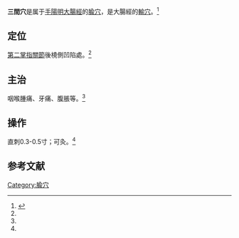 {{medical}}
{{Infobox acupoint
|name = 三間穴
|image = 
|imagesize = 
|caption =
|simplified = 三间
|traditional = 三間
|code = LI3
|pinyin = Sānjiān
|meridian = 手陽明大腸經
|location = [[第二掌指關節|第二掌指關節]]後橈側凹陷處
|treat = 咽喉腫痛、牙痛、腹脹等
|processing = 直刺0.3-0.5寸；可灸
|footnotes = 
}}
'''三間穴'''是属于[[手陽明大腸經|手陽明大腸經]]的[[腧穴|腧穴]]，是大腸經的[[輸穴|輸穴]]。<ref name="针灸学">{{Cite book |title=针灸学 |url=https://archive.org/details/zhenjiuxue0000unse |author=孙国杰 主编 |publisher=[[上海科学技术出版社|上海科学技术出版社]] |year=1997 |pages=[https://archive.org/details/zhenjiuxue0000unse/page/42 42] |isbn=7-5323-4102-X}}</ref>

==定位==
[[第二掌指關節|第二掌指關節]]後橈側凹陷處。<ref name="针灸学"/>

==主治==
咽喉腫痛、牙痛、腹脹等。<ref name="针灸学"/>

==操作==
直刺0.3-0.5寸；可灸。<ref name="针灸学"/>

==参考文献==
{{reflist}}

{{经络}}
{{手陽明大腸經}}
{{五輸穴}}
{{DEFAULTSORT:S}}
[[Category:腧穴|Category:腧穴]]